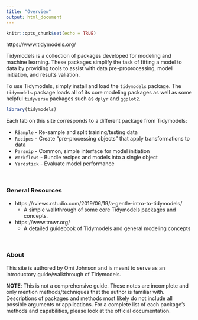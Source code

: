 ```yaml
---
title: "Overview"
output: html_document
---
```


```r
knitr::opts_chunk$set(echo = TRUE)
```

https://www.tidymodels.org/ 

Tidymodels is a collection of packages developed for modeling and machine learning. These packages simplify the task of fitting a model to data by providing tools to assist with data pre-proprocessing, model initiation, and results valiation.

To use Tidymodels, simply install and load the `tidymodels` package. The `tidymodels` package loads all of its core modeling packages as well as some helpful `tidyverse` packages such as `dplyr` and `ggplot2`. 

```r
library(tidymodels)
```

Each tab on this site corresponds to a different package from Tidymodels: 

* `RSample` - Re-sample and split training/testing data
* `Recipes` - Create "pre-processing objects" that apply transformations to data 
* `Parsnip` - Common, simple interface for model initiation
* `Workflows` - Bundle recipes and models into a single object
* `Yardstick` - Evaluate model performance

<br>

### General Resources ###

* https://rviews.rstudio.com/2019/06/19/a-gentle-intro-to-tidymodels/ 
  * A simple walkthrough of some core Tidymodels packages and concepts. 
* https://www.tmwr.org/
  * A detailed guidebook of Tidymodels and general modeling concepts 
  
<br>
  
### About ###

This site is authored by Omi Johnson and is meant to serve as an introductory guide/walkthrough of Tidymodels. 

**NOTE**: This is not a comprehensive guide. These notes are incomplete and only mention methods/techniques that the author is familiar with. Descriptions of packages and methods most likely do not include all possible arguments or applications. For a complete list of each package's methods and capabilities, please look at the official documentation. 
